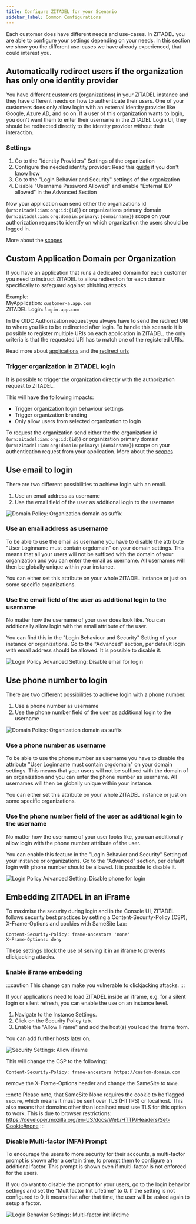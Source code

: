 ```yaml
---
title: Configure ZITADEL for your Scenario
sidebar_label: Common Configurations
---
```


Each customer does have different needs and use-cases. In ZITADEL you are able to configure your settings depending on your needs.
In this section we show you the different use-cases we have already experienced, that could interest you.


## Automatically redirect users if the organization has only one identity provider

You have different customers (organizations) in your ZITADEL instance and they have different needs on how to authenticate their users. One of your customers does only allow login with an external identity provider like Google, Azure AD, and so on.
If a user of this organization wants to login, you don't want them to enter their username in the ZITADEL Login UI, they should be redirected directly to the identity provider without their interaction.

### Settings

1. Go to the "Identity Providers" Settings of the organization
2. Configure the needed identity provider: Read this [guide](../integrate/identity-providers) if you don't know how
3. Go to the "Login Behavior and Security" settings of the organization
4. Disable "Username Password Allowed" and enable "External IDP allowed" in the Advanced Section

Now your application can send either the organizations id (`urn:zitadel:iam:org:id:{id}`) or organizations primary domain (`urn:zitadel:iam:org:domain:primary:{domainname}`) scope on your authorization request to identify on which organization the users should be logged in.

More about the [scopes](/apis/openidoauth/scopes#reserved-scopes)

## Custom Application Domain per Organization

If you have an application that runs a dedicated domain for each customer you need to instruct ZITADEL to allow redirection for each domain specifically to safeguard against phishing attacks.

Example:  
MyApplication: `customer-a.app.com`  
ZITADEL Login: `login.app.com`

In the OIDC Authorization request you always have to send the redirect URI to where you like to be redirected after login.
To handle this scenario it is possible to register multiple URIs on each application in ZITADEL, the only criteria is that the requested URI has to match one of the registered URIs.

Read more about [applications](../manage/console/applications) and the [redirect urls](../manage/console/applications#redirect-uris)

### Trigger organization in ZITADEL login

It is possible to trigger the organization directly with the authorization request to ZITADEL.

This will have the following impacts:
- Trigger organization login behaviour settings
- Trigger organization branding
- Only allow users from selected organization to login

To request the organization send either the the organization id (`urn:zitadel:iam:org:id:{id}`) or organization primary domain (`urn:zitadel:iam:org:domain:primary:{domainname}`) scope on your authentication request from your application.
More about the [scopes](/apis/openidoauth/scopes#reserved-scopes)

## Use email to login

There are two different possibilities to achieve login with an email.

1. Use an email address as username
2. Use the email field of the user as additional login to the username

![Domain Policy: Organization domain as suffix](/img/guides/scenarios/domain_policy_org_domain_disabled.png)

### Use an email address as username

To be able to use the email as username you have to disable the attribute "User Loginname must contain orgdomain" on your domain settings.
This means that all your users will not be suffixed with the domain of your organization and you can enter the email as username.
All usernames will then be globally unique within your instance.

You can either set this attribute on your whole ZITADEL instance or just on some specific organizations.

### Use the email field of the user as additional login to the username

No matter how the username of your user does look like.
You can additionally allow login with the email attribute of the user.

You can find this in the "Login Behaviour and Security" Setting of your instance or organizations.
Go to the "Advanced" section, per default login with email address should be allowed. It is possible to disable it.

![Login Policy Advanced Setting: Disable email for login](/img/guides/scenarios/login_policy_advanced.png)

## Use phone number to login

There are two different possibilities to achieve login with a phone number.

1. Use a phone number as username
2. Use the phone number field of the user as additional login to the username

![Domain Policy: Organization domain as suffix](/img/guides/scenarios/domain_policy_org_domain_disabled.png)

### Use a phone number as username

To be able to use the phone number as username you have to disable the attribute "User Loginname must contain orgdomain" on your domain settings.
This means that your users will not be suffixed with the domain of an organization and you can enter the phone number as username.
All usernames will then be globally unique within your instance.

You can either set this attribute on your whole ZITADEL instance or just on some specific organizations.

### Use the phone number field of the user as additional login to the username

No matter how the username of your user looks like, 
you can additionally allow login with the phone number attribute of the user.

You can enable this feature in the "Login Behavior and Security" Setting of your instance or organizations.
Go to the "Advanced" section, per default login with phone number should be allowed. It is possible to disable it.

![Login Policy Advanced Setting: Disable phone for login](/img/guides/scenarios/login_policy_advanced_phone.png)

## Embedding ZITADEL in an iFrame

To maximise the security during login and in the Console UI, ZITADEL follows security best practices by setting a
Content-Security-Policy (CSP), X-Frame-Options and cookies with SameSite Lax:

```
Content-Security-Policy: frame-ancestors 'none'
X-Frame-Options: deny
```

These settings block the use of serving it in an iframe to prevents clickjacking attacks.

### Enable iFrame embedding

:::caution
This change can make you vulnerable to clickjacking attacks.
:::

If your applications need to load ZITADEL inside an iframe, e.g. for a silent login or silent refresh, you can enable the use on an instance level.

1. Navigate to the Instance Settings.
2. Click on the Security Policy tab.
3. Enable the "Allow IFrame" and add the host(s) you load the iframe from.

You can add further hosts later on.

![Security Settings: Allow iFrame](/img/guides/scenarios/security_policy.png)

This will change the CSP to the following:

```
Content-Security-Policy: frame-ancestors https://custom-domain.com
```

remove the X-Frame-Options header and change the SameSite to `None`.

:::note
Please note, that SameSite None requires the cookie to be flagged `secure`, which means it must be sent over TLS (HTTPS) or localhost.
This also means that domains other than localhost must use TLS for this option to work.
This is due to browser restrictions: https://developer.mozilla.org/en-US/docs/Web/HTTP/Headers/Set-Cookie#none
:::

### Disable Multi-factor (MFA) Prompt

To encourage the users to more security for their accounts, a multi-factor prompt is shown after a certain time, to prompt them to configure an additional factor.
This prompt is shown even if multi-factor is not enforced for the users.

If you do want to disable the prompt for your users, go to the login behavior settings and set the "Multifactor Init Lifetime" to 0.
If the setting is not configured to 0, it means that after that time, the user will be asked again to setup a factor.

![Login Behavior Settings: Multi-factor init lifetime](/img/guides/scenarios/login-settings-mfa-init-lifetime.png)

